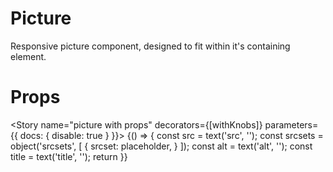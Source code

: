 
<Meta title="Components|Picture" component={Picture} />

# Picture

Responsive picture component, designed to fit within it's containing element.

<Preview>
  <Story name="picture">
    <div style={{height: '44px'}}>
     <Picture alt="placeholder" title="title"/>
     </div>
  </Story>
</Preview>

# Props

<Props of={Picture} />

<Story name="picture with props" decorators={[withKnobs]} parameters={{ docs: { disable: true } }}>
  {() => {
    const src = text('src', '');
    const srcsets = object('srcsets', [
      {
        srcset: placeholder,
      }
    ]);
    const alt = text('alt', '');
    const title = text('title', '');
    return <Picture srcsets={srcsets} src={src} alt={alt} title={title} />
  }}
</Story>
